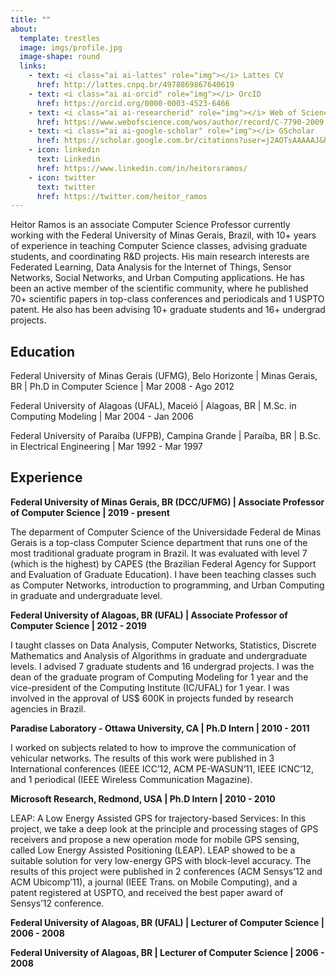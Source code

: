 ```yaml
---
title: ""
about:
  template: trestles
  image: imgs/profile.jpg
  image-shape: round
  links:
    - text: <i class="ai ai-lattes" role="img"></i> Lattes CV
      href: http://lattes.cnpq.br/4978869867640619      
    - text: <i class="ai ai-orcid" role="img"></i> OrcID
      href: https://orcid.org/0000-0003-4523-6466
    - text: <i class="ai ai-researcherid" role="img"></i> Web of Science
      href: https://www.webofscience.com/wos/author/record/C-7790-2009 
    - text: <i class="ai ai-google-scholar" role="img"></i> GScholar
      href: https://scholar.google.com.br/citations?user=j2AOTsAAAAAJ&hl=en
    - icon: linkedin
      text: Linkedin
      href: https://www.linkedin.com/in/heitorsramos/
    - icon: twitter
      text: twitter
      href: https://twitter.com/heitor_ramos
---
```


Heitor Ramos is an associate Computer Science Professor currently working with the Federal University of Minas Gerais, Brazil, with 10+ years of experience in teaching Computer Science classes, advising graduate students, and coordinating R\&D projects. His main research interests are  Federated Learning, Data Analysis for the Internet of Things, Sensor Networks, Social Networks, and Urban Computing applications.  He has been an active member of the scientific community, where he published 70+ scientific papers in top-class conferences and periodicals and 1 USPTO patent. He also has been advising 10+ graduate students and 16+ undergrad projects.


## Education

<i class="bi bi-mortarboard"></i> Federal University of Minas Gerais (UFMG), Belo Horizonte | Minas Gerais, BR |
Ph.D in Computer Science | Mar 2008 - Ago 2012

<i class="bi bi-mortarboard"></i> Federal University of Alagoas (UFAL), Maceió | Alagoas, BR |
M.Sc. in Computing Modeling | Mar 2004 - Jan 2006

<i class="bi bi-mortarboard"></i> Federal University of Paraíba (UFPB), Campina Grande | Paraíba, BR |
B.Sc. in Electrical Engineering | Mar 1992 - Mar 1997

## Experience

<i class="bi bi-asterisk"></i> **Federal University of Minas Gerais, BR (DCC/UFMG) | Associate Professor of Computer Science |  2019 - present**


The deparment of Computer Science of the Universidade Federal de Minas Gerais is a top-class Computer Science department that runs one of the most traditional graduate program in Brazil. It was evaluated with level 7 (which is the highest) by CAPES (the Brazilian Federal Agency for Support and Evaluation of Graduate Education). I have been teaching classes such as Computer Networks, introduction to programming, and Urban Computing in graduate and undergraduate level.

<i class="bi bi-asterisk"></i> **Federal University of Alagoas, BR (UFAL) | Associate Professor of Computer Science |  2012 - 2019**

I taught classes on Data Analysis, Computer Networks, Statistics, Discrete Mathematics and Analysis of Algorithms in graduate and undergraduate levels. I advised 7 graduate students and 16 undergrad projects. I was the dean of the graduate program of Computing Modeling for 1 year and the vice-president of the Computing Institute (IC/UFAL) for 1 year. I was involved in the approval of US$ 600K in projects funded by research agencies in Brazil.

<i class="bi bi-asterisk"></i> **Paradise Laboratory - Ottawa University, CA | Ph.D Intern | 2010 - 2011**

I worked on subjects related to how to improve the communication of vehicular networks. The results of this work were published in 3 International conferences (IEEE ICC'12, ACM PE-WASUN'11, IEEE ICNC'12,  and 1 periodical (IEEE Wireless Communication Magazine).

<i class="bi bi-asterisk"></i> **Microsoft Research, Redmond, USA | Ph.D Intern | 2010 - 2010**

LEAP: A Low Energy Assisted GPS for trajectory-based Services: 
In this project, we take a deep look at the principle and processing stages of GPS receivers and propose a new operation mode for mobile GPS sensing, called Low Energy Assisted Positioning (LEAP). LEAP showed to be a suitable solution for very low-energy GPS with block-level accuracy. The results of this project were published in 2 conferences (ACM Sensys'12 and ACM Ubicomp'11), a journal (IEEE Trans. on Mobile Computing), and a patent registered at USPTO, and received the best paper award of Sensys'12 conference.

<i class="bi bi-asterisk"></i> **Federal University of Alagoas, BR (UFAL) | Lecturer of Computer Science | 2006 - 2008**

<i class="bi bi-asterisk"></i> **Federal University of Alagoas, BR | Lecturer of Computer Science | 2006 - 2008**